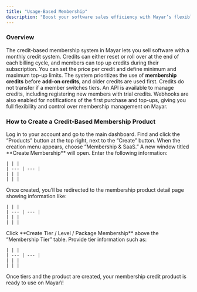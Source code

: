 ```yaml
---
title: "Usage-Based Membership"
description: "Boost your software sales efficiency with Mayar’s flexible and easy-to-manage credit-based membership system!"
---
```


### Overview

The credit-based membership system in Mayar lets you sell software with a monthly credit system. Credits can either reset or roll over at the end of each billing cycle, and members can top up credits during their subscription. You can set the price per credit and define minimum and maximum top-up limits. The system prioritizes the use of **membership credits** before **add-on credits**, and older credits are used first. Credits do not transfer if a member switches tiers. An API is available to manage credits, including registering new members with trial credits. Webhooks are also enabled for notifications of the first purchase and top-ups, giving you full flexibility and control over membership management on Mayar.

### How to Create a Credit-Based Membership Product

<Steps>
  <Step title="Access the Mayar Dashboard">
    Log in to your account and go to the main dashboard.
  </Step>
  <Step title='Click "Products"'>
    Find and click the “Products” button at the top right, next to the “Create” button.
  </Step>
  <Step title='Select "Membership & SaaS"'>
    When the creation menu appears, choose “Membership & SaaS.” A new window titled **Create Membership** will open.
  </Step>
  <Step title="Fill in Membership Product Details">
    Enter the following information:

    | | |
    | --- | --- |
    | | |
    | | |
  </Step>
  <Step title="Access Membership Product Details Page">
    Once created, you’ll be redirected to the membership product detail page showing information like:

    | | |
    | --- | --- |
    | | |
    | | |
  </Step>
  <Step title="Create Membership Tiers">
    Click **Create Tier / Level / Package Membership** above the “Membership Tier” table.
  </Step>
  <Step title="Fill in Tier Details">
    Provide tier information such as:

    | | |
    | --- | --- |
    | | |
    | | |
  </Step>
  <Step title="Done!">
    Once tiers and the product are created, your membership credit product is ready to use on Mayar\!
  </Step>
</Steps>
